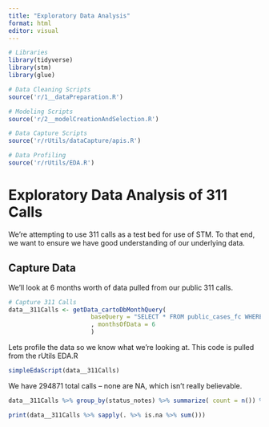 ```yaml
---
title: "Exploratory Data Analysis"
format: html
editor: visual
---
```


```r
# Libraries
library(tidyverse)
library(stm)
library(glue)

# Data Cleaning Scripts
source('r/1__dataPreparation.R')

# Modeling Scripts
source('r/2__modelCreationAndSelection.R')

# Data Capture Scripts
source('r/rUtils/dataCapture/apis.R')

# Data Profiling
source('r/rUtils/EDA.R')

```

# Exploratory Data Analysis of 311 Calls

We're attempting to use 311 calls as a test bed for use of STM. To that end, we want to ensure we have good understanding of our underlying data.

## Capture Data

We'll look at 6 months worth of data pulled from our public 311 calls.\

```r

# Capture 311 Calls
data__311Calls <- getData_cartoDbMonthQuery(
                       baseQuery = "SELECT * FROM public_cases_fc WHERE CLOSED_DATETIME >= "
                       , monthsOfData = 6
                       )
```

Lets profile the data so we know what we're looking at. This code is pulled from the rUtils EDA.R

```r
simpleEdaScript(data__311Calls)

```

We have 294871 total calls -- none are NA, which isn't really believable.

```r
data__311Calls %>% group_by(status_notes) %>% summarize( count = n()) %>% arrange(-count)

print(data__311Calls %>% sapply(. %>% is.na %>% sum()))

```

